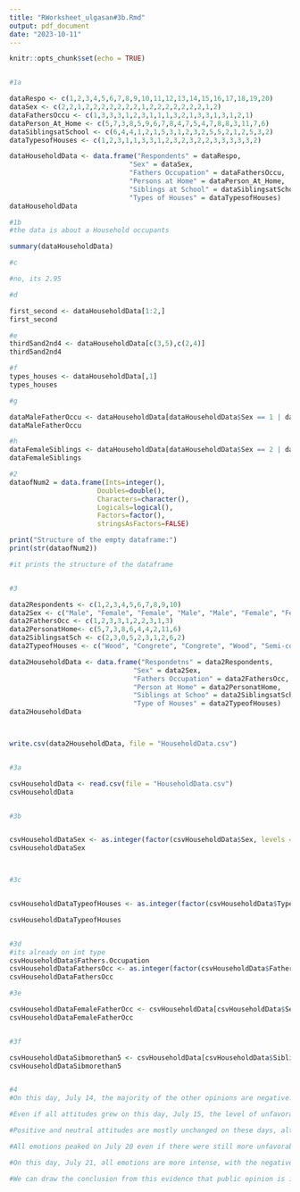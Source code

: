 ```yaml
---
title: "RWorksheet_ulgasan#3b.Rmd"
output: pdf_document
date: "2023-10-11"
---
```


```r
knitr::opts_chunk$set(echo = TRUE)


#1a

dataRespo <- c(1,2,3,4,5,6,7,8,9,10,11,12,13,14,15,16,17,18,19,20)
dataSex <- c(2,2,1,2,2,2,2,2,2,2,1,2,2,2,2,2,2,2,1,2)
dataFathersOccu <- c(1,3,3,3,1,2,3,1,1,1,3,2,1,3,3,1,3,1,2,1)
dataPerson_At_Home <- c(5,7,3,8,5,9,6,7,8,4,7,5,4,7,8,8,3,11,7,6)
dataSiblingsatSchool <- c(6,4,4,1,2,1,5,3,1,2,3,2,5,5,2,1,2,5,3,2)
dataTypesofHouses <- c(1,2,3,1,1,3,3,1,2,3,2,3,2,2,3,3,3,3,3,2)

dataHouseholdData <- data.frame("Respondents" = dataRespo,
                              "Sex" = dataSex,
                              "Fathers Occupation" = dataFathersOccu,
                              "Persons at Home" = dataPerson_At_Home,
                              "Siblings at School" = dataSiblingsatSchool,
                              "Types of Houses" = dataTypesofHouses)
dataHouseholdData

#1b
#the data is about a Household occupants

summary(dataHouseholdData)

#c

#no, its 2.95

#d

first_second <- dataHouseholdData[1:2,]
first_second

#e
third5and2nd4 <- dataHouseholdData[c(3,5),c(2,4)]
third5and2nd4

#f
types_houses <- dataHouseholdData[,1]
types_houses

#g

dataMaleFatherOccu <- dataHouseholdData[dataHouseholdData$Sex == 1 | dataHouseholdData$Fathers.Occupation == 1, c(2,3)]
dataMaleFatherOccu

#h
dataFemaleSiblings <- dataHouseholdData[dataHouseholdData$Sex == 2 | dataHouseholdData$Siblings.at.School >= 5, c(2,5) ]
dataFemaleSiblings

#2
dataofNum2 = data.frame(Ints=integer(),
                      Doubles=double(),
                      Characters=character(),
                      Logicals=logical(),
                      Factors=factor(),
                      stringsAsFactors=FALSE)

print("Structure of the empty dataframe:")
print(str(dataofNum2))

#it prints the structure of the dataframe


#3

data2Respondents <- c(1,2,3,4,5,6,7,8,9,10)
data2Sex <- c("Male", "Female", "Female", "Male", "Male", "Female", "Female", "Male","Female", "Male")
data2FathersOcc <- c(1,2,3,3,1,2,2,3,1,3)
data2PersonatHome<- c(5,7,3,8,6,4,4,2,11,6)
data2SiblingsatSch <- c(2,3,0,5,2,3,1,2,6,2)
data2TypeofHouses <- c("Wood", "Congrete", "Congrete", "Wood", "Semi-congrete", "Semi-congrete", "Wood", "Semi-congrete", "Semi-congrete", "Congrete")

data2HouseholdData <- data.frame("Respondetns" = data2Respondents,
                               "Sex" = data2Sex,
                               "Fathers Occupation" = data2FathersOcc,
                               "Person at Home" = data2PersonatHome,
                               "Siblings at Schoo" = data2SiblingsatSch,
                               "Type of Houses" = data2TypeofHouses)
data2HouseholdData



write.csv(data2HouseholdData, file = "HouseholdData.csv")


#3a

csvHouseholdData <- read.csv(file = "HouseholdData.csv")
csvHouseholdData


#3b


csvHouseholdDataSex <- as.integer(factor(csvHouseholdData$Sex, levels = c("Male", "Female")))
csvHouseholdDataSex



#3c


csvHouseholdDataTypeofHouses <- as.integer(factor(csvHouseholdData$Type.of.Houses, levels = c("Wood", "Congrete","Semi-congrete")))

csvHouseholdDataTypeofHouses


#3d
#its already on int type
csvHouseholdData$Fathers.Occupation
csvHouseholdDataFathersOcc <- as.integer(factor(csvHouseholdData$Fathers.Occupation, levels = c("")))
csvHouseholdDataFathersOcc

#3e

csvHouseholdDataFemaleFatherOcc <- csvHouseholdData[csvHouseholdData$Sex == "Female" | csvHouseholdData$Fathers.Occupation == 2, c(3,4)]
csvHouseholdDataFemaleFatherOcc


#3f

csvHouseholdDataSibmorethan5 <- csvHouseholdData[csvHouseholdData$Siblings.at.Schoo >= 5 , c(2,6)]
csvHouseholdDataSibmorethan5


#4
#On this day, July 14, the majority of the other opinions are negative. This suggests that on that specific day, some topics or events led to negative attitudes.

#Even if all attitudes grew on this day, July 15, the level of unfavorable feeling is still the highest. This implies that something occurred on that day that led to negative emotions.

#Positive and neutral attitudes are mostly unchanged on these days, although negative attitudes are still predominant on July 17 and July 18.

#All emotions peaked on July 20 even if there were still more unfavorable feelings among the others. This means the day was a blank slate for events.

#On this day, July 21, all emotions are more intense, with the negative continuing to rule. This can imply that something happened on that specific day that caused people to respond badly.

#We can draw the conclusion from this evidence that public opinion is influenced by outside factors and evolves over time.


```


